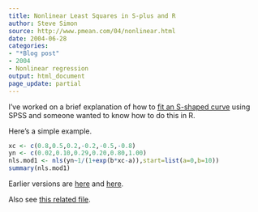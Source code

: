 ```yaml
---
title: Nonlinear Least Squares in S-plus and R
author: Steve Simon
source: http://www.pmean.com/04/nonlinear.html
date: 2004-06-28
categories:
- "*Blog post"
- 2004
- Nonlinear regression
output: html_document
page_update: partial
---
```


I've worked on a brief explanation of how to [fit an S-shaped curve][sim1] using SPSS and someone wanted to know how to do this in R.

Here's a simple example.

```r
xc <- c(0.8,0.5,0.2,-0.2,-0.5,-0.8)
yn <- c(0.02,0.10,0.29,0.20,0.80,1.00)
nls.mod1 <- nls(yn~1/(1+exp(b*xc-a)),start=list(a=0,b=10))
summary(nls.mod1)
```
Earlier versions are [here][sim1] and [here][sim2].

Also see [this related file][sim3].

[sim1]: http://www.pmean.com/04/nonlinear.html
[sim2]: http://new.pmean.com/nonlinear-exmaple/
[sim3]: http://new.pmean.com/post/scurve.html
